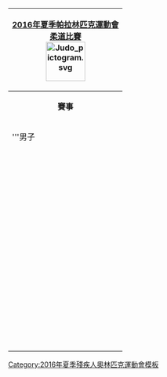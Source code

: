 {| style="float:right; clear:right; padding:0.3em; margin-left:15px; border:1px solid #B8C7D9; background:#f5faff; font-size:90%; line-height:1.5em; text-align:right"
|- style="background:#cedff2; text-align:center;"
!colspan=4|[[2016年夏季帕拉林匹克運動會]]<br>[[2016年夏季殘疾人奧林匹克運動會柔道比賽|柔道比賽]]<br/>[[File:Judo pictogram.svg|80px]]
|- style="background:#deeaf6; text-align:center;"
|align="center" colspan=4|'''賽事'''
|- style="background:#deeaf6; text-align:center;"
!colspan=2|'''男子
!colspan=2|'''女子
|-
|&nbsp;
|[[2016年夏季殘疾人奧林匹克運動會男子60公斤級柔道比賽|60公斤級]] 
|&nbsp;
|[[2016年夏季殘疾人奧林匹克運動會女子48公斤級柔道比賽|48公斤級]] 
|-
|&nbsp;
|[[2016年夏季殘疾人奧林匹克運動會男子66公斤級柔道比賽|66公斤級]] 
|&nbsp;
|[[2016年夏季殘疾人奧林匹克運動會女子52公斤級柔道比賽|52公斤級]] 
|-
|&nbsp;
|[[2016年夏季殘疾人奧林匹克運動會男子73公斤級柔道比賽|73公斤級]] 
|&nbsp;
|[[2016年夏季殘疾人奧林匹克運動會女子57公斤級柔道比賽|57公斤級]] 
|-
|&nbsp;
|[[2016年夏季殘疾人奧林匹克運動會男子81公斤級柔道比賽|81公斤級]] 
|&nbsp;
|[[2016年夏季殘疾人奧林匹克運動會女子63公斤級柔道比賽|63公斤級]] 
|-
|&nbsp;
|[[2016年夏季殘疾人奧林匹克運動會男子90公斤級柔道比賽|90公斤級]] 
|&nbsp;
|[[2016年夏季殘疾人奧林匹克運動會女子70公斤級柔道比賽|70公斤級]] 
|-
|&nbsp;
|[[2016年夏季殘疾人奧林匹克運動會男子100公斤級柔道比賽|100公斤級]] 
|&nbsp;
|[[2016年夏季殘疾人奧林匹克運動會女子70公斤以上級柔道比賽|70公斤以上級]] 
|-
|&nbsp;
|[[2016年夏季殘疾人奧林匹克運動會男子100公斤以上級柔道比賽|100公斤以上級]] 
|&nbsp;
|&nbsp;
|}<noinclude>
[[Category:2016年夏季殘疾人奧林匹克運動會模板]]
</noinclude>